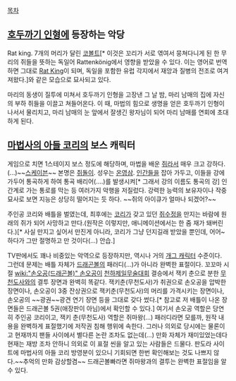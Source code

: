 [[목차]]
== [[호두까기 인형]]에 등장하는 악당 ==
Rat king.
7개의 머리가 달린 [[코볼트]][* 이것은 꼬리가 서로 엮여서 뭉쳐다니게 된 한 무리의 쥐들을 뜻하는 독일어 Rattenkönig에서 영향을 받았을 수 있다. 이는 영어로 번역하면 그대로 [http://en.wikipedia.org/wiki/Rat_king_(folklore) Rat King]이 되며, 독일을 포함한 유럽 각지에서 재앙과 질병의 전조로 여겨져왔다.]와 같은 모습으로 묘사되고 있다.

마리의 동생이 질투에 미쳐서 호두까기 인형을 고장낸 그 날 밤, 마리 남매의 집에 자신의 부하 쥐들을 이끌고 쳐들어온다. 이 때, 마법의 힘으로 생명을 얻은 호두까기 인형이 나서서 물리치고, 마리 남매의 눈 앞에서 잘생긴 왕자님이 되어 마리 남매를 연회에 초대하게 된다.

== [[마법사의 아들 코리]]의 보스 캐릭터 ==
게임으로 치면 1스테이지 보스 정도에 해당하며, 마법을 배운 [[쥐]]라서 매우 크고 강하다.(...)~~[[스케이븐]]~~ 본명은 [[쥐돌이]]. 성우는 [[온영삼]].
[[인간]]들을 잡아 가두고, 이들을 강에 가두어 통곡하게 하여 통곡 배리어(....)를 발생시켜[* 그래서 강의 이름도 통곡의 강] 인간계로 가는 통로를 막는 등 여러가지 악행을 저질렀다. 강력한 능력의 보유자이나 작중묘사로 보면 지능은 상당히 떨어지는 듯 하다. ~~쥐의 아이큐가 얼마나 되겠어?~~

주인공 코리와 배틀을 벌였는데, 최후에는 [[코리]]가 갖고 있던 [[쥐수정]]을 만지는 바람에 원래의 쥐가 되어 사망하고 만다.(원작은 이렇지만, 애니메이션에서는 한 줌 재가 돼버린다.)[* 사실 만지고 싶어서 만진게 아니라, 코리가 그냥 던지길래 받았을 뿐인데, 어어~ 하다가 그만 절명하고 만 것이다(...) 안습.]

TV판에서도 꽤나 비중있는 악역으로 등장하지만, 역시나 거의 [[개그 캐릭터]] 수준이다.
그런데 문제는 배틀 자체가 [[드래곤볼]]의 패러디(...)가 아니라 완벽한 표절이다. 꼬꼬마 시절 [[wiki:"손오공(드래곤볼)" 손오공]]이 [[천하제일무술대회]] 결승에서 잭키 춘으로 분한 [[무천도사]]와의 결투 장면과 완벽히 똑같다. 잭키춘(무천도사)가 취권으로 손오공을 압박한 장면이나, 손오공이 3중 잔상권으로 잭키춘(무천도사)의 머리를 가격시키는 장면이나, 손오공의 ~~광권~~광견 연기 장면 등을 그대로 갖다 썼다.[* 참고로 저 배틀이 나온 장면들은 드래곤볼 5권(애장판이 아님)에서 확인할 수 있다.] 여기서 손오공 역할은 당연히 주인공 코리이고, 잭키 춘(무천도사) 역할은 쥐마왕(...) 패러디라면 모를까, 원작 내용을 완벽하게 표절했기에 저작권 침해 행위에 속한다. 그러나 의외로 당시에는 물론이고 현재까지 팬들 사이에서 별다른 논란 조차도 없는데(...) 만화 자체가 재미있었는데다 현재는 재방 조차 안하니 의외로 이 표절 씬을 알고 있는 사람들은 드물다. 판도라 사이트에 마법사의 아들 코리 방영분이 있으니 기회되면 한번 확인해보는 것도 나쁘지 않다.~~추억의 만화 감상할겸~~ 드래곤볼빠라면 쥐마왕과의 결투는 완벽한 표절임을 알 수 있다.
